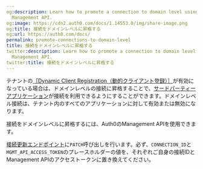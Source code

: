 ```yaml
---
og:description: Learn how to promote a connection to domain level using the Auth0
  Management API.
og:image: https://cdn2.auth0.com/docs/1.14553.0/img/share-image.png
og:title: 接続をドメインレベルに昇格する
og:url: https://auth0.com/docs/
permalink: promote-connections-to-domain-level
title: 接続をドメインレベルに昇格する
twitter:description: Learn how to promote a connection to domain level using the Auth0
  Management API.
twitter:title: 接続をドメインレベルに昇格する
---
```


テナントの[［Dynamic Client Registration（動的クライアント登録）］](/applications/dynamic-client-registration)が有効になっている場合は、ドメインレベルの接続に昇格することで、[サードパーティーアプリケーション](/applications/confidential-and-public-applications/enable-third-party-applications)が接続を利用できるようにすることができます。ドメインレベル接続は、テナント内のすべてのアプリケーションに対して有効または無効になります。

接続をドメインレベルに昇格するには、Auth0のManagement APIを使用できます。

[接続更新エンドポイント](/api/management/v2#!/Connections/patch_connections_by_id)に`PATCH`呼び出しを行います。必ず、`CONNECTION_ID`と`MGMT_API_ACCESS_TOKEN`のプレースホルダーの値を、それぞれご自身の接続IDとManagement APIのアクセストークンに置き換えてください。